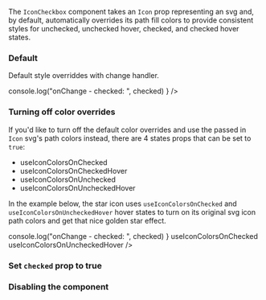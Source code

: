 

<Meta title="Inputs/IconCheckbox" component={IconCheckbox} />

The `IconCheckbox` component takes an `Icon` prop representing an svg and, by default, automatically overrides its
path fill colors to provide consistent styles for unchecked, unchecked hover, checked, and checked hover states.

### Default

Default style overriddes with change handler.

<Canvas>
	<Story name="Default">
		<div>
			<IconCheckbox
				Icon={YellowStarIcon}
				onChange={(checked) =>
					console.log("onChange - checked: ", checked)
				}
			/>
		</div>
	</Story>
</Canvas>

### Turning off color overrides

If you'd like to turn off the default color overrides and use the passed in `Icon` svg's path colors instead,
there are 4 states props that can be set to `true`:

- useIconColorsOnChecked
- useIconColorsOnCheckedHover
- useIconColorsOnUnchecked
- useIconColorsOnUncheckedHover

In the example below, the star icon uses `useIconColorsOnChecked` and `useIconColorsOnUncheckedHover` hover states
to turn on its original svg icon path colors and get that nice golden star effect.

<Canvas>
    <Story name="Use svg colors">
        <div>
            <IconCheckbox
                Icon={YellowStarIcon}
                onChange={(checked) =>
                    console.log("onChange - checked: ", checked)
                }
                useIconColorsOnChecked
                useIconColorsOnUncheckedHover
            />
        </div>
    </Story>
</Canvas>

### Set `checked` prop to true

<Canvas>
	<Story name="Checked">
		<div>
			<IconCheckbox
				checked
                Icon={YellowStarIcon}
			/>
		</div>
	</Story>
</Canvas>

### Disabling the component

<Canvas>
	<Story name="Disabled &amp; Unchecked">
		<div>
			<IconCheckbox
				disabled
                Icon={YellowStarIcon}
			/>
		</div>
	</Story>
</Canvas>
